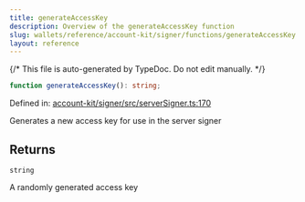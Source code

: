 ```yaml
---
title: generateAccessKey
description: Overview of the generateAccessKey function
slug: wallets/reference/account-kit/signer/functions/generateAccessKey
layout: reference
---
```


{/* This file is auto-generated by TypeDoc. Do not edit manually. */}

```ts
function generateAccessKey(): string;
```

Defined in: [account-kit/signer/src/serverSigner.ts:170](https://github.com/alchemyplatform/aa-sdk/blob/0cc60e9f694c242d91befdaa2f26cdec3ee389c5/account-kit/signer/src/serverSigner.ts#L170)

Generates a new access key for use in the server signer

## Returns

`string`

A randomly generated access key
